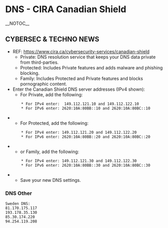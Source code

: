 = DNS - CIRA Canadian Shield =
__NOTOC__
<!-- This is a comment -->

== CYBERSEC & TECHNO NEWS ==
*REF: https://www.cira.ca/cybersecurity-services/canadian-shield
**Private: DNS resolution service that keeps your DNS data private from third-parties. 
**Protected: Includes Private features and adds malware and phishing blocking. 
**Family: Includes Protected and Private features and blocks pornographic content. 
*Enter the Canadian Shield DNS server addresses (IPv4 shown):
**For Private, add the following:
        * For IPv4 enter:  149.112.121.10 and 149.112.122.10
        * For IPv6 enter: 2620:10A:80BB::10 and 2620:10A:80BC::10
**For Protected, add the following: 
        * For IPv4 enter: 149.112.121.20 and 149.112.122.20
        * For IPv6 enter: 2620:10A:80BB::20 and 2620:10A:80BC::20
**or Family, add the following: 
        * For IPv4 enter: 149.112.121.30 and 149.112.122.30
        * For IPv6 enter: 2620:10A:80BB::30 and 2620:10A:80BC::30
**Save your new DNS settings.

=== DNS Other ===
<pre>
Sweden DNS:
81.170.175.117
193.178.35.130
85.30.174.220
94.254.119.208
</pre>
